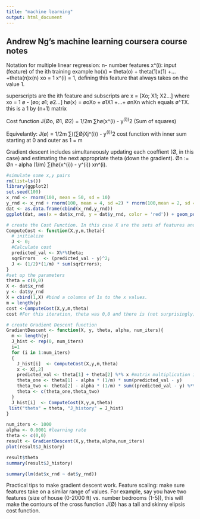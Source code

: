 ```yaml
---
title: "machine learning"
output: html_document
---
```


## Andrew Ng's machine learning coursera course notes
Notation for multiple linear regression:
n- number features
x^(i): input (feature) of the ith training example
ho(x) = theta(o) + theta(1)x(1) +...+theta(n)x(n)
xo = 1 x^(i) = 1, defining this feature that always takes on the value 1. 

superscripts are the ith feature and subscripts are 
x = [Xo; X1; X2...] where xo = 1
ø - [øo; ø1; ø2...]
hø(x) = øoXo + ø1X1 +...+ ønXn
which equals ø^TX. this is a 1 by (n+1) matrix

Cost function J(Øo, Ø1, Ø2) = 1/2m ∑hø(x^(i) - y^(i))^2 (Sum of squares)

Equivelantly: J(ø) = 1/2m ∑((∑ØjXj^(i)) - y^(i))^2 cost function with inner sum starting at 0 and outer as 1 = m

Gradient descent includes simultaneously updating each coeffient (Ø, in this case) and estimating the next appropriate theta (down the gradient). 
Øn := Øn - alpha (1/m) ∑(hø(x^(i)) - y^(i)) xn^(i).

```r
#simulate some x,y pairs
rm(list=ls())
library(ggplot2)
set.seed(100)
x_rnd <- rnorm(100, mean = 50, sd = 10)
y_rnd <- x_rnd + rnorm(100, mean = 4, sd =2) * rnorm(100,mean = 2, sd = 4)
dat <- as.data.frame(cbind(x_rnd,y_rnd))
ggplot(dat, aes(x = dat$x_rnd, y = dat$y_rnd, color = 'red')) + geom_point() + geom_smooth(method = 'lm')

````

````r
# create the Cost Function. In this case X are the sets of features and y are the targets with m predictors
ComputeCost <- function(X,y,m,theta){
  # initialize
  J <- 0;
  #Calculate cost
  predicted_val <- X%*%theta;    
  sqrErrors   <- (predicted_val - y)^2; 
  J <- (1/2)*(1/m) * sum(sqrErrors);
}
#set up the parameters
theta = c(0,0)
X <- dat$x_rnd
y <- dat$y_rnd
X = cbind(1,X) #bind a columns of 1s to the x values. 
m = length(y)
cost <-ComputeCost(X,y,m,theta)
cost #For this iteration, theta was 0,0 and there is (not surprisingly) a very high cost given the strong linear relation between variables
````

````r
# create Gradient Descent function
GradientDescent <- function(X, y, theta, alpha, num_iters){
  m <- length(y)
  J_hist <- rep(0, num_iters)
  i=1
  for (i in 1:num_iters)
  { 
    J_hist[i]  <- ComputeCost(X,y,m,theta)
    x <- X[,2]
    predicted_val <- theta[1] + theta[2] %*% x #matrix multiplication in R
    theta_one <- theta[1] - alpha * (1/m) * sum(predicted_val - y)
    theta_two <- theta[2] - alpha * (1/m) * sum((predicted_val - y) %*% x)
    theta <- c(theta_one,theta_two)
  }
  J_hist[i]  <- ComputeCost(X,y,m,theta)
 list("theta" = theta, "J_history" = J_hist) 
}

num_iters <- 1000
alpha <- 0.0001 #learning rate
theta <- c(0,0)
result <- GradientDescent(X,y,theta,alpha,num_iters)
plot(result$J_history)

result$theta
summary(result$J_history)

summary(lm(dat$x_rnd ~ dat$y_rnd))

````



Practical tips to make gradient descent work. Feature scaling: make sure features take on a similar range of values. For example, say you have two features (size of house (0-2000 ft) vs. number bedrooms (1-5)), this will make the contours of the cross function J(Ø) has a tall and skinny elipsis cost function. 
